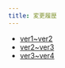 ```yaml
---
title: 変更履歴
---
```


- [ver1~ver2](/docs/Changelog/ver1.md)
- [ver2~ver3](/docs/Changelog/ver2.md)
- [ver3~ver4](/docs/Changelog/ver3.md)
